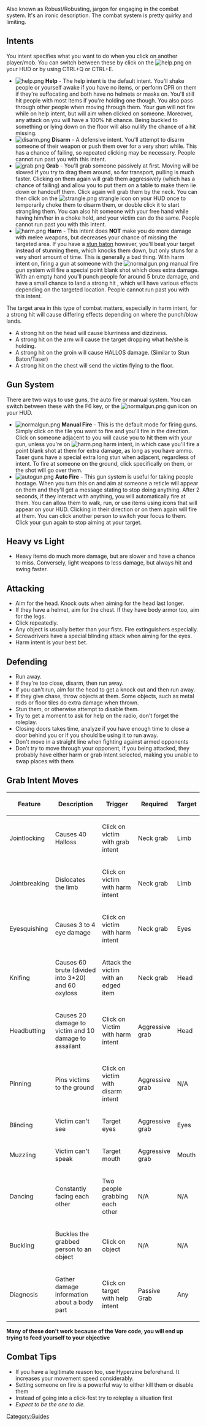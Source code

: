 Also known as Robust/Robusting, jargon for engaging in the combat system. It's an ironic description. The combat system is pretty quirky and limiting.

== Intents ==
You intent specifies what you want to do when you click on another player/mob. You can switch between these by click on the [[File:help.png]] on your HUD or by using CTRL+Q or CTRL+E.

* [[File:help.png]] '''Help''' - The help intent is the default intent. You'll shake people or yourself awake if you have no items, or perform CPR on them if they're suffocating and both have no helmets or masks on. You'll still hit people with most items if you're holding one though. You also pass through other people when moving through them. Your gun will not fire while on help intent, but will aim when clicked on someone. Moreover, any attack on you will have a 100% hit chance. Being buckled to something or lying down on the floor will also nullify the chance of a hit missing.
* [[File:disarm.png]] '''Disarm''' - A defensive intent. You'll attempt to disarm someone of their weapon or push them over for a very short while. This has a chance of failing, so repeated clicking may be necessary. People cannot run past you with this intent.
* [[File:grab.png]] '''Grab''' - You'll grab someone passively at first. Moving will be slowed if you try to drag them around, so for transport, pulling is much faster. Clicking on them again will grab them aggressively (which has a chance of failing) and allow you to put them on a table to make them lie down or handcuff them. Click again will grab them by the neck. You can then click on the [[File:strangle.png]] strangle icon on your HUD once to temporarily choke them to disarm them, or double click it to start strangling them. You can also hit someone with your free hand while having him/her in a choke hold, and your victim can do the same. People cannot run past you with this intent.
* [[File:harm.png]] '''Harm''' - This intent does '''NOT''' make you do more damage with melee weapons, but decreases your chance of missing the targeted area. If you have a [[stun baton]] however, you'll beat your target instead of stunning them, which knocks them down, but only stuns for a very short amount of time. This is generally a bad thing. With harm intent on, firing a gun at someone with the [[File:normalgun.png]] manual fire gun system will fire a special point blank shot which does extra damage. With an empty hand you'll punch people for around 5 brute damage, and have a small chance to land a strong hit , which will have various effects depending on the targeted location. People cannot run past you with this intent.

The target area in this type of combat matters, especially in harm intent, for a strong hit will cause differing effects depending on where the punch/blow lands.
*A strong hit on the head will cause blurriness and dizziness.
*A strong hit on the arm will cause the target dropping what he/she is holding.
*A strong hit on the groin will cause HALLOS damage. (Similar to Stun Baton/Taser)
*A strong hit on the chest will send the victim flying to the floor.

== Gun System ==
There are two ways to use guns, the auto fire or manual system. You can switch between these with the F6 key, or the [[File:normalgun.png]] gun icon on your HUD.

* [[File:normalgun.png]] '''Manual Fire''' - This is the default mode for firing guns. Simply click on the tile you want to fire and you'll fire in the direction. Click on someone adjacent to you will cause you to hit them with your gun, unless you're on [[File:harm.png]] harm intent, in which case you'll fire a point blank shot at them for extra damage, as long as you have ammo. Taser guns have a special extra long stun when adjacent, regardless of intent. To fire at someone on the ground, click specifically on them, or the shot will go over them.
* [[File:autogun.png]] '''Auto Fire''' - This gun system is useful for taking people hostage. When you turn this on and aim at someone a reticle will appear on them and they'll get a message stating to stop doing anything. After 2 seconds, if they interact with anything, you will automatically fire at them. You can allow them to walk, run, or use items using icons that will appear on your HUD. Clicking in their direction or on them again will fire at them. You can click another person to switch your focus to them. Click your gun again to stop aiming at your target.

== Heavy vs Light ==
* Heavy items do much more damage, but are slower and have a chance to miss. Conversely, light weapons to less damage, but always hit and swing faster.

== Attacking ==
* Aim for the head. Knock outs when aiming for the head last longer.
* If they have a helmet, aim for the chest. If they have body armor too, aim for the legs.
* Click repeatedly.
* Any object is usually better than your fists. Fire extinguishers especially.
* Screwdrivers have a special blinding attack when aiming for the eyes.
* Harm intent is your best bet.

== Defending ==
* Run away.
* If they're too close, disarm, then run away.
* If you can't run, aim for the head to get a knock out and then run away.
* If they give chase, throw objects at them. Some objects, such as metal rods or floor tiles do extra damage when thrown.
* Stun them, or otherwise attempt to disable them.
* Try to get a moment to ask for help on the radio, don't forget the roleplay.
* Closing doors takes time, analyze if you have enough time to close a door behind you or if you should be using it to run away.
* Don't move in a straight line when fighting against armed opponents
* Don't try to move through your opponent, if you being attacked, they probably have either harm or grab intent selected, making you unable to swap places with them

== Grab Intent Moves ==

{| class="wikitable" border="1" cellspacing="0" cellpadding="2" align="center"
|-
!Feature
!Description
!Trigger
!Required
!Target
|-
| Jointlocking
| Causes 40 Halloss
| Click on victim with grab intent
| Neck grab
| Limb
|-
| Jointbreaking
| Dislocates the limb
| Click on victim with harm intent
| Neck grab
| Limb
|-
| Eyesquishing
| Causes 3 to 4 eye damage
| Click on victim with harm intent
| Neck grab
| Eyes
|-
| Knifing
| Causes 60 brute (divided into 3*20) and 60 oxyloss
| Attack the victim with an edged item
| Neck grab
| Head
|-
| Headbutting
| Causes 20 damage to victim and 10 damage to assailant
| Click on Victim with harm intent
| Aggressive grab
| Head
|-
| Pinning
| Pins victims to the ground
| Click on victim with disarm intent
| Aggressive grab
| N/A
|-
| Blinding
| Victim can't see
| Target eyes
| Aggressive grab
| Eyes
|-
| Muzzling
| Victim can't speak
| Target mouth
| Aggressive grab
| Mouth
|-
| Dancing
| Constantly facing each other
| Two people grabbing each other
| N/A
| N/A
|-
| Buckling
| Buckles the grabbed person to an object
| Click on object
| N/A
| N/A
|-
| Diagnosis
| Gather damage information about a body part
| Click on target with help intent
| Passive Grab
| Any
|}

'''Many of these don't work because of the Vore code, you will end up trying to feed yourself to your objective'''

== Combat Tips == 
* If you have a legitimate reason too, use Hyperzine beforehand. It increases your movement speed considerably.
* Setting someone on fire is a powerful way to either kill them or disable them
* Instead of going into a click-fest try to roleplay a situation first
* ''Expect to be the one to die.''

[[Category:Guides]]